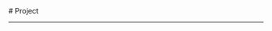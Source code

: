 
<BaseLayout title="Projects">
  <BaseCard title="Projects">
# Project

---

  </BaseCard>
  <div class="mt-8 mb-8">
    <ProjectCard
      title="CustomWebServer"
      desc="Custom .NET Web Server"
      url="https://github.com/kolev9605/CustomWebServer"
      target="_self"
    />
  </div>
</BaseLayout>
<ProjectJS />
